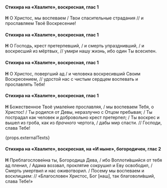 #### Стихира на «Хвалите», воскресная, глас 1

**Н** О Христос, мы воспеваем / Твои спасительные страдания // и прославляем Твоё Воскресение!

#### Стихира на «Хвалите», воскресная, глас 1

**Н** О Господь, крест претерпевший, / и смерть упразднивший, / и воскресший из мёртвых, // умири нашу жизнь, ибо один Ты всесилен.

#### Стихира на «Хвалите», воскресная, глас 1

**Н** О Христос, повергший ад / и человека воскресивший Своим Воскресением, // удостой нас с чистым сердцем воспевать и прославлять Тебя!

#### Стихира на «Хвалите», воскресная, глас 1

**Н** Божественное Твоё умале́ние прославляя, / мы воспеваем Тебя, о Христос! / Ты родился от Девы, неразлучно с Отцом пребывая; / Ты пострадал как человек и добровольно крест претерпел; / Ты воскрес и вышел из гроба, как из *брачного* чертога, / дабы мир спасти. // Господи, слава Тебе!

{props.externalTexts}

#### Стихира на «Хвалите», воскресная, на «И ныне», богородичен, глас 2

**Н** Преблагослове́нна ты, Богородица Дева, / ибо Воплоти́вшийся от тебя ад пленил, / Адама воззвал, проклятие сокрушил и Еву освободил, / Смерть умертвил и нас оживотворил. / Посему мы воспеваем и восклицаем: // «Благословен Христос, Бог <R>[</R>наш<R>]</R>, так благоволи́вший, слава Тебе!»
